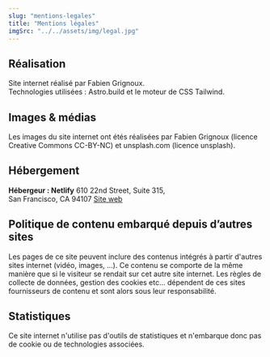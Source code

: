 ```yaml
---
slug: "mentions-legales"
title: "Mentions légales"
imgSrc: "../../assets/img/legal.jpg"
---
```


## Réalisation

Site internet réalisé par Fabien Grignoux.  
Technologies utilisées : Astro.build et le moteur de CSS Tailwind.

## Images & médias

Les images du site internet ont étés réalisées par Fabien Grignoux (licence Creative Commons CC-BY-NC) et unsplash.com (licence unsplash).

## Hébergement

**Hébergeur : Netlify**
610 22nd Street, Suite 315,  
San Francisco, CA 94107 <u><a href="https://www.netlify.com">Site web</a></u>

## Politique de contenu embarqué depuis d’autres sites

Les pages de ce site peuvent inclure des contenus intégrés à partir d'autres sites internet (vidéo, images, ...). Ce contenu se comporte de la même manière que si le visiteur se rendait sur cet autre site internet.
Les règles de collecte de données, gestion des cookies etc... dépendent de ces sites fournisseurs de contenu et sont alors sous leur responsabilité.

## Statistiques

Ce site internet n'utilise pas d'outils de statistiques et n'embarque donc pas de cookie ou de technologies associées.
